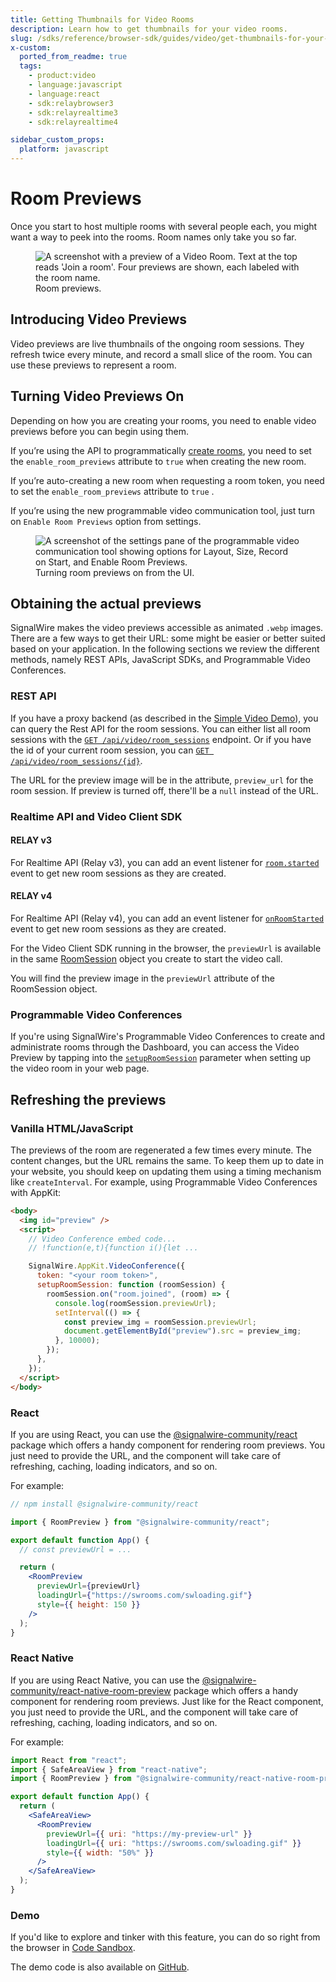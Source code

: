 ```yaml
---
title: Getting Thumbnails for Video Rooms
description: Learn how to get thumbnails for your video rooms.
slug: /sdks/reference/browser-sdk/guides/video/get-thumbnails-for-your-video-calls
x-custom:
  ported_from_readme: true
  tags:
    - product:video
    - language:javascript
    - language:react
    - sdk:relaybrowser3
    - sdk:relayrealtime3
    - sdk:relayrealtime4

sidebar_custom_props:
  platform: javascript
---
```


# Room Previews

Once you start to host multiple rooms with several people each, you might want a way to peek into the rooms. Room names only take you so far.

<figure>
  <img
    className="img-600"
    src={require("./00dc9ac-Screen_Shot_2022-03-24_at_21.45.18.webP").default}
    alt="A screenshot with a preview of a Video Room. Text at the top reads 'Join a room'. Four previews are shown, each labeled with the room name."
  />
  <figcaption>Room previews.</figcaption>
</figure>

## Introducing Video Previews

Video previews are live thumbnails of the ongoing room sessions. They refresh twice every minute, and record a small slice of the room. You can use these previews to represent a room.

## Turning Video Previews On

Depending on how you are creating your rooms, you need to enable video previews before you can begin using them.

If you’re using the API to programmatically [create rooms](/rest/signalwire-rest/endpoints/video/create-room), you need to set the `enable_room_previews` attribute to `true` when creating the new room.

If you’re auto-creating a new room when requesting a room token, you need to set the `enable_room_previews` attribute to `true` .

If you’re using the new programmable video communication tool, just turn on `Enable Room Previews` option from settings.

<figure>
  <img
    className="img-800"
    src={require("./ef77ed8-Screen_Shot_2022-04-04_at_01.33.36.webP").default}
    alt="A screenshot of the settings pane of the programmable video communication tool showing options for Layout, Size, Record on Start, and Enable Room Previews."
  />
  <figcaption>Turning room previews on from the UI.</figcaption>
</figure>

## Obtaining the actual previews

SignalWire makes the video previews accessible as animated `.webp` images. There
are a few ways to get their URL: some might be easier or better suited based on
your application. In the following sections we review the different methods,
namely REST APIs, JavaScript SDKs, and Programmable Video Conferences.

### REST API

If you have a proxy backend (as described in the [Simple Video Demo](/video/getting-started/simple-video-demo)), you can query the Rest API for the room sessions. You can either list all room sessions with the [`GET /api/video/room_sessions`](/rest/signalwire-rest/endpoints/video/list-room-sessions) endpoint. Or if you have the id of your current room session, you can [`GET /api/video/room_sessions/{id}`](/rest/signalwire-rest/endpoints/video/get-room-session).

The URL for the preview image will be in the attribute, `preview_url` for the room session. If preview is turned off, there'll be a `null` instead of the URL.

### Realtime API and Video Client SDK

#### RELAY v3

For Realtime API (Relay v3), you can add an event listener for
[`room.started`](docs/sdks/reference/realtime-sdk/relay-v3/video/video-client.mdx#roomstarted)
event to get new room sessions as they are created.

#### RELAY v4

For Realtime API (Relay v4), you can add an event listener for
[`onRoomStarted`](/sdks/reference/realtime-sdk/relay-v4/video/video-roomsession#onroomstarted)
event to get new room sessions as they are created.

For the Video Client SDK running in the browser, the `previewUrl` is available in the same [RoomSession](docs/sdks/reference/browser-sdk/video/video-roomsession.mdx) object you create to start the video call.

You will find the preview image in the `previewUrl` attribute of the RoomSession object.

### Programmable Video Conferences

If you're using SignalWire's Programmable Video Conferences to create and administrate rooms through the Dashboard, you can access the Video Preview by tapping into the [`setupRoomSession`](/video/getting-started/video-conferences#technical-reference) parameter when setting up the video room in your web page.

## Refreshing the previews

### Vanilla HTML/JavaScript

The previews of the room are regenerated a few times every minute. The content
changes, but the URL remains the same. To keep them up to date in your website,
you should keep on updating them using a timing mechanism like `createInterval`.
For example, using Programmable Video Conferences with AppKit:

```html
<body>
  <img id="preview" />
  <script>
    // Video Conference embed code...
    // !function(e,t){function i(){let ...

    SignalWire.AppKit.VideoConference({
      token: "<your room token>",
      setupRoomSession: function (roomSession) {
        roomSession.on("room.joined", (room) => {
          console.log(roomSession.previewUrl);
          setInterval(() => {
            const preview_img = roomSession.previewUrl;
            document.getElementById("preview").src = preview_img;
          }, 10000);
        });
      },
    });
  </script>
</body>
```

### React

If you are using React, you can use the
[@signalwire-community/react](https://signalwire-community.github.io/docs/react/)
package which offers a handy component for rendering room previews. You just
need to provide the URL, and the component will take care of refreshing,
caching, loading indicators, and so on.

For example:

```jsx
// npm install @signalwire-community/react

import { RoomPreview } from "@signalwire-community/react";

export default function App() {
  // const previewUrl = ...

  return (
    <RoomPreview
      previewUrl={previewUrl}
      loadingUrl={"https://swrooms.com/swloading.gif"}
      style={{ height: 150 }}
    />
  );
}
```

### React Native

If you are using React Native, you can use the
[@signalwire-community/react-native-room-preview](https://signalwire-community.github.io/docs/react-native/components/roompreview/)
package which offers a handy component for rendering room previews. Just like
for the React component, you just need to provide the URL, and the component
will take care of refreshing, caching, loading indicators, and so on.

For example:

```jsx
import React from "react";
import { SafeAreaView } from "react-native";
import { RoomPreview } from "@signalwire-community/react-native-room-preview";

export default function App() {
  return (
    <SafeAreaView>
      <RoomPreview
        previewUrl={{ uri: "https://my-preview-url" }}
        loadingUrl={{ uri: "https://swrooms.com/swloading.gif" }}
        style={{ width: "50%" }}
      />
    </SafeAreaView>
  );
}
```

### Demo

If you'd like to explore and tinker with this feature, you can do so right from the browser in [Code Sandbox](https://codesandbox.io/s/room-preview-demo-zb2urs).

The demo code is also available on [GitHub](https://github.com/signalwire/guides/tree/main/Video/Room%20Preview%20Demo).
